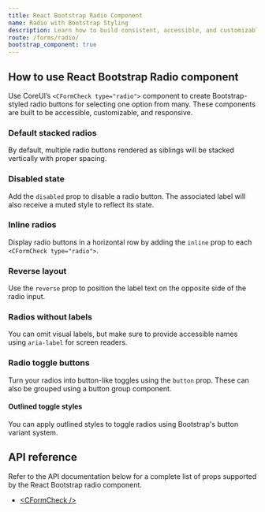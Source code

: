 ```yaml
---
title: React Bootstrap Radio Component
name: Radio with Bootstrap Styling
description: Learn how to build consistent, accessible, and customizable radio buttons using CoreUI’s React components styled with Bootstrap.
route: /forms/radio/
bootstrap_component: true
---
```


## How to use React Bootstrap Radio component

Use CoreUI’s `<CFormCheck type="radio">` component to create Bootstrap-styled radio buttons for selecting one option from many. These components are built to be accessible, customizable, and responsive.

### Default stacked radios

By default, multiple radio buttons rendered as siblings will be stacked vertically with proper spacing.

<ExampleSnippet className="theme-bootstrap" component="RadioExample" componentName="React Bootstrap Radio" />

### Disabled state

Add the `disabled` prop to disable a radio button. The associated label will also receive a muted style to reflect its state.

<ExampleSnippet className="theme-bootstrap" component="RadioDisabledExample" componentName="React Bootstrap Radio" />

### Inline radios

Display radio buttons in a horizontal row by adding the `inline` prop to each `<CFormCheck type="radio">`.

<ExampleSnippet className="theme-bootstrap" component="RadioInlineExample" componentName="React Bootstrap Radio" />

### Reverse layout

Use the `reverse` prop to position the label text on the opposite side of the radio input.

<ExampleSnippet className="theme-bootstrap" component="RadioReverseExample" componentName="React Bootstrap Radio" />

### Radios without labels

You can omit visual labels, but make sure to provide accessible names using `aria-label` for screen readers.

<ExampleSnippet className="theme-bootstrap" component="RadioWithoutLabelsExample" componentName="React Bootstrap Radio" />

### Radio toggle buttons

Turn your radios into button-like toggles using the `button` prop. These can also be grouped using a button group component.

<ExampleSnippet className="theme-bootstrap" component="RadioToggleButtonsExample" componentName="React Bootstrap Radio" />

#### Outlined toggle styles

You can apply outlined styles to toggle radios using Bootstrap's button variant system.

<ExampleSnippet className="theme-bootstrap" component="RadioToggleButtonsOutlinedStylesExample" componentName="React Bootstrap Radio" />

## API reference

Refer to the API documentation below for a complete list of props supported by the React Bootstrap radio component.

- [&lt;CFormCheck /&gt;](../api/#cformcheck)
